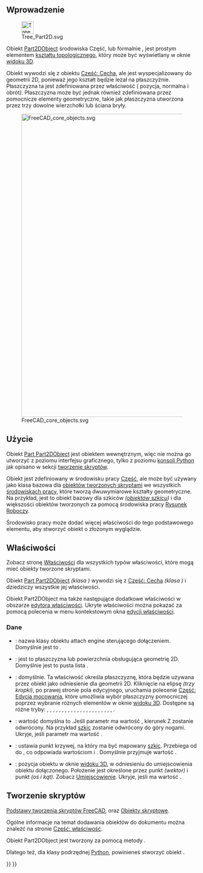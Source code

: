 <languages/>
{{TOCright}}

<span id="Introduction"></span>
==Wprowadzenie==

[[File:Tree_Part2D.svg|32px]]

Obiekt [[Part_Part2DObject/pl|Part2DObject]] środowiska Część, lub formalnie {{incode|Part::Part2DObject}}, jest prostym elementem [[Part_TopoShape/pl|kształtu topologicznego]], który może być wyświetlany w oknie [[3D_view/pl|widoku 3D]].

Obiekt {{incode|Part::Part2DObject}} wywodzi się z obiektu [[Part_Feature/pl|Część: Cecha]], ale jest wyspecjalizowany do geometrii 2D, ponieważ jego kształt będzie leżał na płaszczyźnie. Płaszczyzna ta jest zdefiniowana przez właściwość {{PropertyData|Umiejscowienie}} ( pozycja, normalna i obrót). Płaszczyzna może być jednak również zdefiniowana przez pomocnicze elementy geometryczne, takie jak płaszczyzna utworzona przez trzy dowolne wierzchołki lub ściana bryły.

[[File:FreeCAD_core_objects.svg|800px]]

{{Caption|Uproszczony diagram zależności pomiędzy podstawowymi obiektami w programie FreeCAD.}}

<span id="Usage"></span>
==Użycie==

Obiekt [[Part_Part2DObject/pl|Part Part2DObject]] jest obiektem wewnętrznym, więc nie można go utworzyć z poziomu interfejsu graficznego, tylko z poziomu [[Python_console/pl|konsoli Python]] jak opisano w sekcji [[Part_Feature/pl#Tworzenie_skrypt.C3.B3w|tworzenie skryptów]].

Obiekt {{incode|Part::Part2DObject}} jest zdefiniowany w środowisku pracy [[Part_Workbench/pl|Część]], ale może być używany jako klasa bazowa dla [[Scripted_objects/pl|obiektów tworzonych skryptami]] we wszystkich [[Workbenches/pl|środowiskach pracy]], które tworzą dwuwymiarowe kształty geometryczne. Na przykład, jest to obiekt bazowy dla szkiców ''([[Sketcher_SketchObject/pl|obiektów szkicu]])'' i dla większości obiektów tworzonych za pomocą środowiska pracy [[Draft_Workbench/pl|Rysunek Roboczy]].

Środowisko pracy może dodać więcej właściwości do tego podstawowego elementu, aby stworzyć obiekt o złożonym wyglądzie.

<span id="Properties"></span>
==Właściwości==

Zobacz stronę [[Property/pl|Właściwości]] dla wszystkich typów właściwości, które mogą mieć obiekty tworzone skryptami.

Obiekt [[Part_Part2DObject|Part Part2DObject]] ''(klasa {{incode|Part::Part2DObject}})'' wywodzi się z [[Part_Feature|Część: Cecha]] ''(klasa {{incode|Part::Feature}})'' i dziedziczy wszystkie jej właściwości.

Obiekt Part2DObject ma także następujące dodatkowe właściwości w obszarze [[Property_editor/pl|edytora właściwości]]. Ukryte właściwości można pokazać za pomocą polecenia {{MenuCommand|Pokaż ukryte}} w menu kontekstowym okna [[Property_editor/pl|edycji właściwości]].

<span id="Data"></span>
===Dane===

{{TitleProperty|Dołączenie}}

* <div id="Property_Typ_mocowania"></div> {{PropertyData|Typ mocowania|String|ukryty}}: nazwa klasy obiektu attach engine sterującego dołączeniem. Domyślnie jest to {{incode|Attacher::AttachEnginePlane}}.
* <div id="Property_Podparcie"></div>{{PropertyData|Podparcie|LinkSubList}}: jest to płaszczyzna lub powierzchnia obsługująca geometrię 2D. Domyślnie jest to pusta lista {{incode|[]}}.
* <div id="Property_Tryb_dołączenia"></div>{{PropertyData|Tryb odłączenia|Enumeration}}: {{value|Dezaktywowany}} domyślnie. Ta właściwość określa płaszczyznę, która będzie używana przez obiekt jako odniesienie dla geometrii 2D. Kliknięcie na elipsę {{KEY|...}} ''(trzy kropki)'', po prawej stronie pola edycyjnego, uruchamia polecenie [[Part_EditAttachment|Część: Edycja mocowania]], które umożliwia wybór płaszczyzny pomocniczej poprzez wybranie różnych elementów w oknie [[3D_view/pl|widoku 3D]]. Dostępne są różne tryby: {{value|Deactivated}}, {{value|Przemieść położenie odniesienia}}, {{value|Objekt XY}}, {{value|Objekt XZ}}, {{value|Objekt YZ}}, {{value|Płaszczyzna ściany}}, {{value|Stycznie do powierzchni}}, {{value|Normalna do krawędzi}}, {{value|Frenet NB}}, {{value|Frenet TN}}, {{value|Frenet TB}}, {{value|Współśrodkowo}}, {{value|Płaszczyzna przez 3 punkty}}, {{value|Normalna do 3 punktów}}, {{value|Składanie}}, {{value|Bezwładność 2-3}}, {{value|Wyrównane O-N-X}}, {{value|Wyrównane O-N-Y}}, {{value|Wyrównane O-X-Y}}, {{value|Wyrównane O-X-N}}, {{value|Wyrównane O-X-N}}, {{value|Wyrównane O-Y-N}}, {{value|Wyrównane O-Y-X}}.
* <div id="Property_Dołączenie_odwrotne"></div>{{PropertyData|Dołączenie odwrotne|Bool}}: wartość domyślna to {{FALSE/pl}}.Jeśli parametr ma wartość {{TRUE/pl}}, kierunek Z zostanie odwrócony. Na przykład [[Sketch/pl|szkic]] zostanie odwrócony do góry nogami. Ukryje, jeśli parametr {{PropertyData|Tryb dołączenia}} ma wartość {{value|Dezaktywowany}}.
* <div id="Property_Ścieżka_dołączenia"></div>{{PropertyData|Ścieżka dołączenia|Float|ukryty}}: ustawia punkt krzywej, na który ma być mapowany [[Sketch/pl|szkic]]. Przebiega od {{value|0}} do {{value|1}}, co odpowiada wartościom {{value|początek}} i {{value|koniec}}. Domyślnie przyjmuje wartość {{value|0}}.
* <div id="Property_Odsunięcie_mocowania"></div>{{PropertyData|Odsunięcie mocowania|umocowanie}}: pozycja obiektu w oknie [[3D_view/pl|widoku 3D]], w odniesieniu do umiejscowienia obiektu dołączonego. Położenie jest określone przez punkt {{incode|Bazowy}} ''(wektor)'' i punkt {{incode|Obrotu}} ''(oś i kąt)''. Zobacz [[Placement/pl|Umiejscowienie]]. Ukryje, jeśli {{PropertyData|Tryb dołączenia}} ma wartość {{value|Dezaktywowany}}.

<span id="Scripting"></span>
==Tworzenie skryptów==

{{Emphasis|Zobacz również:}} [[FreeCAD_Scripting_Basics/pl|Podstawy tworzenia skryptów FreeCAD]], oraz [[Scripted_objects/pl|Obiekty skryptowe]].

Ogólne informacje na temat dodawania obiektów do dokumentu można znaleźć na stronie [[Part_Feature/pl|Część: właściwość]].

Obiekt Part2DObject jest tworzony za pomocą metody {{incode|addObject()}}.

{{Code|code=
import FreeCAD as App

doc = App.newDocument()
obj = App.ActiveDocument.addObject("Part::Part2DObject", "Name")
obj.Label = "Custom label"
}}

Dlatego też, dla klasy podrzędnej [[Python/pl|Python]], powinieneś stworzyć obiekt {{incode|Part::Part2DObject}}.

{{Code|code=
import FreeCAD as App

doc = App.newDocument()
obj = App.ActiveDocument.addObject("Part::Part2DObjectPython", "Name")
obj.Label = "Custom label"
}}


{{Document_objects_navi{{#translation:}}}}
{{Userdocnavi{{#translation:}}}}